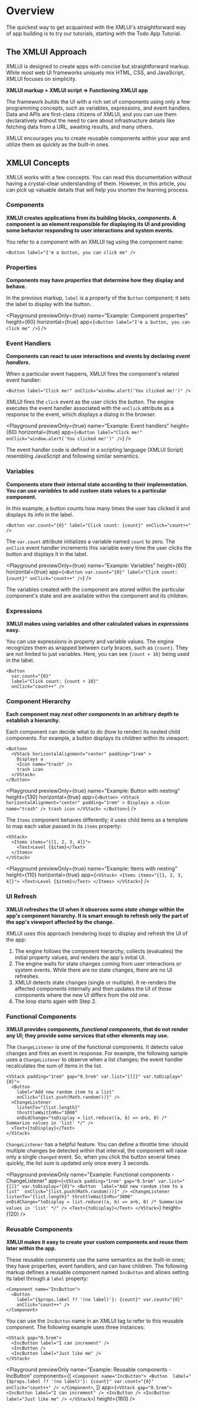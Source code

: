 # Overview

The quickest way to get acquainted with the XMLUI's straightforward way of app building is to try our tutorials, starting with the Todo App Tutorial.

## The XMLUI Approach

XMLUI is designed to create apps with concise but straightforward markup. While most web UI frameworks uniquely mix HTML, CSS, and JavaScript, XMLUI focuses on simplicity.

**XMLUI markup + XMLUI script => Functioning XMLUI app**

The framework builds the UI with a rich set of components using only a few programming concepts, such as variables, expressions, and event handlers. Data and APIs are first-class citizens of XMLUI, and you can use them declaratively without the need to care about infrastructure details like fetching data from a URL, awaiting results, and many others.

XMLUI encourages you to create reusable components within your app and utilize them as quickly as the built-in ones.

## XMLUI Concepts

XMLUI works with a few concepts. You can read this documentation without having a crystal-clear understanding of them. However, in this article, you can pick up valuable details that will help you shorten the learning process.

### Components

**XMLUI creates applications from its building blocks, _components_. A component is an element responsible for displaying its UI and providing some behavior responding to user interactions and system events.**

You refer to a component with an XMLUI tag using the component name:

```ueml copy
<Button label="I'm a button, you can click me" />
```

### Properties

**Components may have _properties_ that determine how they display and behave.**

In the previous markup, `label` is a property of the `Button` component; it sets the label to display with the button.

<Playground
  previewOnly={true}
  name="Example: Component properties"
  height={60}
  horizontal={true}
  app={`
    <Button label="I'm a button, you can click me" />
  `}
/>

### Event Handlers

**Components can react to user interactions and events by declaring _event handlers_.**

When a particular event happens, XMLUI fires the component's related event handler:

```ueml copy
<Button label="Click me!" onClick="window.alert('You clicked me!')" />
```

XMLUI fires the `click` event as the user clicks the button. The engine executes the event handler associated with the `onClick` attribute as a response to the event, which displays a dialog in the browser.

<Playground
  previewOnly={true}
  name="Example: Event handlers"
  height={60}
  horizontal={true}
  app={`
    <Button label="Click me!" onClick="window.alert('You clicked me!')" />
  `}
/>

The event handler code is defined in a scripting language (XMLUI Script) resembling JavaScript and following similar semantics.

### Variables

**Components store their internal state according to their implementation. You can use _variables_ to add custom state values to a particular component.**

In this example, a button counts how many times the user has clicked it and displays its info in the label.

```ueml copy
<Button var.count="{0}" label="Click count: {count}" onClick="count++" />
```

The `var.count` attribute initializes a variable named `count` to zero. The `onClick` event handler increments this variable every time the user clicks the button and displays it in the label.

<Playground
  previewOnly={true}
  name="Example: Variables"
  height={60}
  horizontal={true}
  app={`
    <Button var.count="{0}" label="Click count: {count}" onClick="count++" />
  `}
/>

The variables created with the component are stored within the particular component's state and are available within the component and its children.

### Expressions

**XMLUI makes using variables and other calculated values in _expressions_ easy.**

You can use expressions in property and variable values. The engine recognizes them as wrapped between curly braces, such as `{count}`. They are not limited to just variables. Here, you can see `{count + 10}` being used in the label. 

```ueml copy {3}
<Button
  var.count="{0}"
  label="Click count: {count + 10}"
  onClick="count++" />
```

### Component Hierarchy

**Each component may _nest other components_ in an arbitrary depth to establish a hierarchy.**

Each component can decide what to do (how to render) its nested child components. For example, a button displays its children within its viewport:

```ueml copy {2-6}
<Button>
  <VStack horizontalAlignment="center" padding="1rem" >
    Displays a
    <Icon name="trash" />
    trash icon
  </VStack>
</Button>
```

<Playground
  previewOnly={true}
  name="Example: Button with nesting"
  height={130}
  horizontal={true}
  app={`
    <Button>
      <VStack horizontalAlignment="center" padding="1rem" >
        Displays a
        <Icon name="trash" />
        trash icon
      </VStack>
    </Button>
  `}
/>

The `Items` component behaves differently; it uses child items as a template to map each value passed in its `items` property:

```ueml copy {2-4}
<VStack>
  <Items items="{[1, 2, 3, 4]}">
    <Text>Level {$item}</Text>
  </Items>
</VStack>
```

<Playground
  previewOnly={true}
  name="Example: Items with nesting"
  height={110}
  horizontal={true}
  app={`
    <VStack>
     <Items items="{[1, 2, 3, 4]}">
       <Text>Level {$item}</Text>
     </Items>
    </VStack>
  `}
/>

### UI Refresh

**XMLUI refreshes the UI when it observes some _state change_ within the app's component hierarchy. It is smart enough to refresh only the part of the app's viewport affected by the change.**

XMLUI uses this approach (rendering loop) to display and refresh the UI of the app:

1. The engine follows the component hierarchy, collects (evaluates) the initial property values, and renders the app's initial UI.
2. The engine waits for state changes coming from user interactions or system events. While there are no state changes, there are no UI refreshes.
3. XMLUI detects state changes (single or multiple). It re-renders the affected components internally and then updates the UI of those components where the new UI differs from the old one.
4. The loop starts again with Step 2.

### Functional Components

**XMLUI provides components, _functional components_, that do not render any UI; they provide some services that other elements may use.**

The `ChangeListener` is one of the functional components. It detects value changes and fires an event in response. For example, the following sample uses a `ChangeListener` to observe when a list changes; the event handler recalculates the sum of items in the list.

```ueml copy {5-8}
<VStack padding="1rem" gap="0.5rem" var.list="{[]}" var.toDisplay="{0}">
  <Button
    label="Add new random item to a list"
    onClick="{list.push(Math.random())}" />
  <ChangeListener
    listenTo="{list.length}"
    throttleWaitInMs="3000"
    onDidChange="toDisplay = list.reduce((a, b) => a+b, 0) /* Summarize values in 'list' */" />
  <Text>{toDisplay}</Text>
</VStack>
```

`ChangeListener` has a helpful feature. You can define a throttle time: should multiple changes be detected within that interval, the component will raise only a single `changed` event. So, when you click the button several times quickly, the list sum is updated only once every 3 seconds.

<Playground
  previewOnly
  name="Example: Functional components - ChangeListener"
  app={`
    <VStack padding="1rem" gap="0.5rem" var.list="{[]}" var.toDisplay="{0}">
      <Button 
         label="Add new random item to a list" 
         onClick="{list.push(Math.random())}" />
      <ChangeListener
        listenTo="{list.length}"
        throttleWaitInMs="3000"
        onDidChange="toDisplay = list.reduce((a, b) => a+b, 0) /* Summarize values in 'list' */" />
      <Text>{toDisplay}</Text>
    </VStack>
  `}
  height={120}
/>

### Reusable Components

**XMLUI makes it easy to create your custom components and reuse them later within the app.**

These reusable components use the same semantics as the built-in ones; they have properties, event handlers, and can have children. The following markup defines a reusable component named `IncButton` and allows setting its label through a `label` property:

```ueml copy
<Component name="IncButton">
  <Button
    label="{$props.label ?? '(no label)'}: {count}" var.count="{0}"
    onClick="count++" />
</Component>
```

You can use the `IncButton` name in an XMLUI tag to refer to this reusable component. The following example uses three instances:

```ueml
<VStack gap="0.5rem">
  <IncButton label="I can increment" />
  <IncButton />
  <IncButton label="Just like me" />
</VStack>
```

<Playground
  previewOnly
  name="Example: Reusable components - IncButton"
  components={[
    `
      <Component name="IncButton">
        <Button 
          label="{$props.label ?? '(no label)'}: {count}" var.count="{0}" 
          onClick="count++" />
      </Component>
    `,
  ]}
  app={`
    <VStack gap="0.5rem">
      <IncButton label="I can increment" />
      <IncButton />
      <IncButton label="Just like me" />
    </VStack>
    `}
  height={160}
/>
